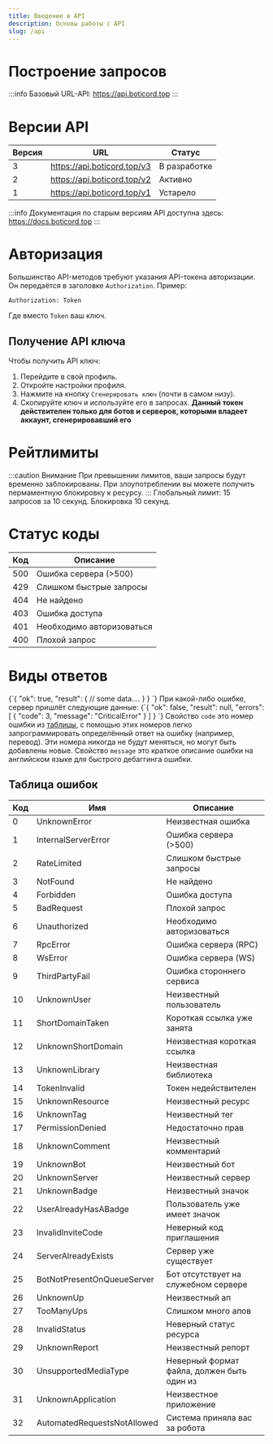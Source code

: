 ```yaml
---
title: Введение в API
description: Основы работы с API
slug: /api
---
```



# Построение запросов
:::info Базовый URL-API:
https://api.boticord.top
:::

# Версии API
| Версия   | URL                                                 | Статус         |
|----------|-----------------------------|---------------|
| 3         | https://api.boticord.top/v3 | В разработке  |
| 2               | https://api.boticord.top/v2 | Активно       |
| 1               | https://api.boticord.top/v1 | Устарело             |

:::info Документация по старым версиям API доступна здесь:
https://docs.boticord.top
:::

# Авторизация
Большинство API-методов требуют указания API-токена авторизации. Он передаётся в заголовке `Authorization`.
Пример:
```
Authorization: Token
```
Где вместо `Token` ваш ключ.

## Получение API ключа
Чтобы получить API ключ:
1. Перейдите в свой профиль.
2. Откройте настройки профиля.
3. Нажмите на кнопку `Сгенерировать ключ` (почти в самом низу).
4. Скопируйте ключ и используйте его в запросах.
**Данный токен действителен только для ботов и серверов, которыми владеет аккаунт, сгенерировавший его**

# Рейтлимиты
:::caution Внимание
При превышении лимитов, ваши запросы будут временно заблокированы. При злоупотреблении вы можете получить пермаментную блокировку к ресурсу.
:::
Глобальный лимит: 15 запросов за 10 секунд. Блокировка 10 секунд.

# Статус коды
| Код | Описание                                    |
|-----|---------------------------|
| 500 | Ошибка сервера (>500)        |
| 429 | Слишком быстрые запросы    |
| 404 | Не найдено                                |
| 403 | Ошибка доступа                        |
| 401 | Необходимо авторизоваться |
| 400 | Плохой запрос                            |

# Виды ответов


<Tabs>
    <TabItem value="200" label="Успешный ответ">
        <CodeBlock language='json' showLineNumbers>{`{
  "ok": true,
  "result": {
    // some data....
  }
}
`}
        </CodeBlock>
    </TabItem>
    <TabItem value="50" label="Ошибка 4xx 5xx">
        При какой-либо ошибке, сервер пришлёт следующие данные:
        <CodeBlock language='json' showLineNumbers>{`{
  "ok": false,
  "result": null,
  "errors": [
    {
      "code": 3,
      "message": "CriticalError"
    }
  ]
}
              `}
        </CodeBlock>
        Свойство <code>code</code> это номер ошибки из <a href={'#таблица-ошибок'}>таблицы</a>, с помощью этих номеров
        легко запрограммировать определённый ответ на ошибку (например, перевод). Эти номера никогда не будут меняться,
        но могут быть добавлены новые.
        Свойство <code>message</code> это краткое описание ошибки на английском языке для быстрого дебаггинга ошибки.
    </TabItem>
</Tabs>


## Таблица ошибок
|    Код    | Имя                                                | Описание                                                                                |
|-----|-----------------------------|-------------------------------------------------|
|    0        | UnknownError                            | Неизвестная ошибка                                                            |
|    1        | InternalServerError            | Ошибка сервера (>500)                                                        |
|    2        | RateLimited                            | Слишком быстрые запросы                                                    |
|    3        | NotFound                                    | Не найдено                                                                            |
|    4        | Forbidden                                | Ошибка доступа                                                                    |
|    5        | BadRequest                                | Плохой запрос                                                                        |
|    6        | Unauthorized                            | Необходимо авторизоваться                                                |
|    7        | RpcError                                    | Ошибка сервера (RPC)                                                        |
|    8        | WsError                                    | Ошибка сервера (WS)                                                            |
|    9        | ThirdPartyFail                        | Ошибка стороннего сервиса                                                |
|    10    | UnknownUser                            | Неизвестный пользователь                                                |
|    11    | ShortDomainTaken                    | Короткая ссылка уже занята                                            |
|    12    | UnknownShortDomain                | Неизвестная короткая ссылка                                            |
|    13    | UnknownLibrary                        | Неизвестная библиотека                                                    |
|    14    | TokenInvalid                            | Токен недействителен                                                        |
|    15    | UnknownResource                    | Неизвестный ресурс                                                            |
|    16    | UnknownTag                                | Неизвестный тег                                                                    |
|    17    | PermissionDenied                    | Недостаточно прав                                                                |
|    18    | UnknownComment                        | Неизвестный комментарий                                                    |
|    19    | UnknownBot                                | Неизвестный бот                                                                    |
|    20    | UnknownServer                        | Неизвестный сервер                                                            |
|    21    | UnknownBadge                            | Неизвестный значок                                                            |
|    22    | UserAlreadyHasABadge            | Пользователь уже имеет значок                                        |
|    23    | InvalidInviteCode                | Неверный код приглашения                                                |
|    24    | ServerAlreadyExists            | Сервер уже существует                                                        |
|    25    | BotNotPresentOnQueueServer  | Бот отсутствует на служебном сервере                        |
|    26    | UnknownUp                            | Неизвестный ап                                                                    |
|    27    | TooManyUps                                | Слишком много апов                                                            |
|    28    | InvalidStatus                        | Неверный статус ресурса                                                    |
|    29    | UnknownReport                        | Неизвестный репорт                                                            |
|    30    | UnsupportedMediaType            | Неверный формат файла, должен быть один из            |
|   31  | UnknownApplication                | Неизвестное приложение                                                    |
|    32    | AutomatedRequestsNotAllowed | Система приняла вас за робота    |


